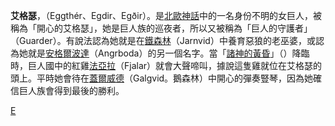 '''艾格瑟'''，（Eggthér、Egdir、Egðir）。是[[北歐神話|北歐神話]]中的一名身份不明的女巨人，被稱為「開心的艾格瑟」，她是巨人族的巡夜者，所以又被稱為「巨人的守護者」（Guarder）。有說法認為她就是在[[鐵森林|鐵森林]]（Jarnvid）中養育惡狼的老巫婆，或認為她就是[[安格爾波達|安格爾波達]]（Angrboda）的另一個名字。當「[[諸神的黃昏|諸神的黃昏]]」（{{lang|en|Ragnarok}}）降臨時，巨人國中的紅雞[[法亞拉|法亞拉]]（Fjalar）就會大聲啼叫，據說這隻雞就位在艾格瑟的頭上。平時她會待在[[蓋爾威德|蓋爾威德]]（Galgvid。鵝森林）中開心的彈奏豎琴，因為她確信巨人族會得到最後的勝利。

{{北歐神話}}
{{北歐神話小作品}}

[[Category:北歐巨人|E]]